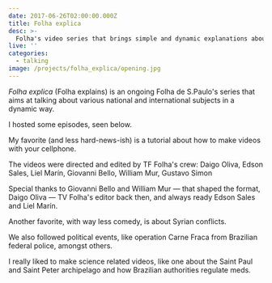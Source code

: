 ```yaml
---
date: 2017-06-26T02:00:00.000Z
title: Folha explica
desc: >-
  Folha's video series that brings simple and dynamic explanations about various subjects.
live: ''
categories:
  - talking
image: /projects/folha_explica/opening.jpg
---
```


_Folha explica_ (Folha explains) is an ongoing Folha de S.Paulo's series that aims at talking about various national and international subjects in a dynamic way.

I hosted some episodes, seen below.

My favorite (and less hard-news-ish) is a tutorial about how to make videos with your cellphone.

The videos were directed and edited by TF Folha's crew: Daigo Oliva, Edson Sales, Liel Marín, Giovanni Bello, William Mur, Gustavo Simon

Special thanks to Giovanni Bello and William Mur — that shaped the format, Daigo Oliva — TV Folha's editor back then, and always ready Edson Sales and Liel Marín.

<div className="video" title="Folha Explica" data-video="cZOQt3atBAQ"></div>

Another favorite, with way less comedy, is about Syrian conflicts.

<div className="video" title="Folha Explica" data-video="u6aLEhp6Y0g"></div>

We also followed political events, like operation Carne Fraca from Brazilian federal police, amongst others.

<div className="video" title="Folha Explica" data-video="TOoX5k0kbaM"></div>
<div className="video" title="Folha Explica" data-video="BfgstFDANso"></div>
<div className="video" title="Folha Explica" data-video="VcPXKl1UZYs"></div>

I really liked to make science related videos, like one about the Saint Paul and Saint Peter archipelago and how Brazilian authorities regulate meds.

<div className="video" title="Folha Explica" data-video="jv2oYhIdbxo"></div>
<div className="video" title="Folha Explica" data-video="0ScxBfN22FM"></div>
